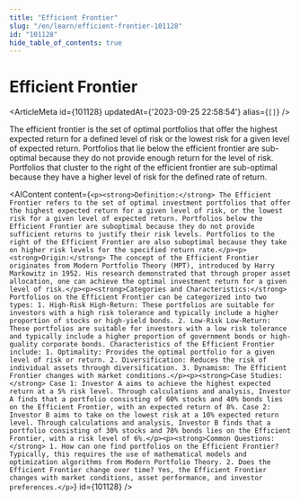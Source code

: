 ```yaml
---
title: "Efficient Frontier"
slug: "/en/learn/efficient-frontier-101128"
id: "101128"
hide_table_of_contents: true
---
```



# Efficient Frontier

<ArticleMeta id={101128} updatedAt={'2023-09-25 22:58:54'} alias={`[]`} />
<div className='border-solid border-b border-t-0 my-4 border-[var(--ifm-color-gray-300)]' />

The efficient frontier is the set of optimal portfolios that offer the highest expected return for a defined level of risk or the lowest risk for a given level of expected return. Portfolios that lie below the efficient frontier are sub-optimal because they do not provide enough return for the level of risk. Portfolios that cluster to the right of the efficient frontier are sub-optimal because they have a higher level of risk for the defined rate of return.

<AIContent content={`<p><strong>Definition:</strong> The Efficient Frontier refers to the set of optimal investment portfolios that offer the highest expected return for a given level of risk, or the lowest risk for a given level of expected return. Portfolios below the Efficient Frontier are suboptimal because they do not provide sufficient returns to justify their risk levels. Portfolios to the right of the Efficient Frontier are also suboptimal because they take on higher risk levels for the specified return rate.</p><p><strong>Origin:</strong> The concept of the Efficient Frontier originates from Modern Portfolio Theory (MPT), introduced by Harry Markowitz in 1952. His research demonstrated that through proper asset allocation, one can achieve the optimal investment return for a given level of risk.</p><p><strong>Categories and Characteristics:</strong> Portfolios on the Efficient Frontier can be categorized into two types: 1. High-Risk High-Return: These portfolios are suitable for investors with a high risk tolerance and typically include a higher proportion of stocks or high-yield bonds. 2. Low-Risk Low-Return: These portfolios are suitable for investors with a low risk tolerance and typically include a higher proportion of government bonds or high-quality corporate bonds. Characteristics of the Efficient Frontier include: 1. Optimality: Provides the optimal portfolio for a given level of risk or return. 2. Diversification: Reduces the risk of individual assets through diversification. 3. Dynamism: The Efficient Frontier changes with market conditions.</p><p><strong>Case Studies:</strong> Case 1: Investor A aims to achieve the highest expected return at a 5% risk level. Through calculations and analysis, Investor A finds that a portfolio consisting of 60% stocks and 40% bonds lies on the Efficient Frontier, with an expected return of 8%. Case 2: Investor B aims to take on the lowest risk at a 10% expected return level. Through calculations and analysis, Investor B finds that a portfolio consisting of 30% stocks and 70% bonds lies on the Efficient Frontier, with a risk level of 6%.</p><p><strong>Common Questions:</strong> 1. How can one find portfolios on the Efficient Frontier? Typically, this requires the use of mathematical models and optimization algorithms from Modern Portfolio Theory. 2. Does the Efficient Frontier change over time? Yes, the Efficient Frontier changes with market conditions, asset performance, and investor preferences.</p>`} id={101128} />
